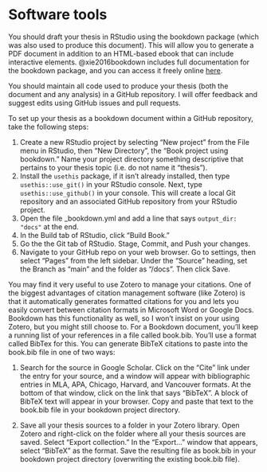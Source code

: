 # Software tools

You should draft your thesis in RStudio using the bookdown package (which was also used to produce this document). This will allow you to generate a PDF document in addition to an HTML-based ebook that can include interactive elements. @xie2016bookdown includes full documentation for the bookdown package, and you can access it freely online [here](https://bookdown.org/yihui/bookdown/){target="_blank"}.

You should maintain all code used to produce your thesis (both the document and any analysis) in a GitHub repository. I will offer feedback and suggest edits using GitHub issues and pull requests.

To set up your thesis as a bookdown document within a GitHub repository, take the following steps:

1. Create a new RStudio project by selecting "New project" from the File menu in RStudio, then "New Directory", the "Book project using bookdown." Name your project directory something descriptive that pertains to your thesis topic (i.e. do not name it "thesis").
2. Install the `usethis` package, if it isn't already installed, then type `usethis::use_git()` in your RStudio console. Next, type `usethis::use_github()` in your console. This will create a local Git repository and an associated GitHub repository from your RStudio project.
3. Open the file _bookdown.yml and add a line that says `output_dir: "docs"` at the end.
4. In the Build tab of RStudio, click "Build Book."
5. Go the the Git tab of RStudio. Stage, Commit, and Push your changes.
6. Navigate to your GitHub repo on your web browser. Go to settings, then select "Pages" from the left sidebar. Under the "Source" heading, set the Branch as "main" and the folder as "/docs". Then click Save.

You may find it very useful to use Zotero to manage your citations. One of the biggest advantages of citation management software (like Zotero) is that it automatically generates formatted citations for you and lets you easily convert between citation formats in Microsoft Word or Google Docs. Bookdown has this functionality as well, so I won't insist on your using Zotero, but you might still choose to. For a Bookdown document, you'll keep a running list of your references in a file called book.bib. You'll use a format called BibTex for this. You can generate BibTeX citations to paste into the book.bib file in one of two ways:

1. Search for the source in Google Scholar. Click on the "Cite" link under the entry for your source, and a window will appear with bibliographic entries in MLA, APA, Chicago, Harvard, and Vancouver formats. At the bottom of that window, click on the link that says "BibTeX". A block of BibTeX text will appear in your browser. Copy and paste that text to the book.bib file in your bookdown project directory.

2. Save all your thesis sources to a folder in your Zotero library. Open Zotero and right-click on the folder where all your thesis sources are saved. Select "Export collection." In the "Export..." window that appears, select "BibTeX" as the format. Save the resulting file as book.bib in your bookdown project directory (overwriting the existing book.bib file).
